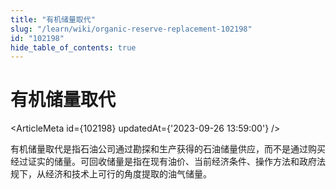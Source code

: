 ```yaml
---
title: "有机储量取代"
slug: "/learn/wiki/organic-reserve-replacement-102198"
id: "102198"
hide_table_of_contents: true
---
```



# 有机储量取代

<ArticleMeta id={102198} updatedAt={'2023-09-26 13:59:00'} />
<div className='border-solid border-b border-t-0 my-4 border-[var(--ifm-color-gray-300)]' />

有机储量取代是指石油公司通过勘探和生产获得的石油储量供应，而不是通过购买经过证实的储量。可回收储量是指在现有油价、当前经济条件、操作方法和政府法规下，从经济和技术上可行的角度提取的油气储量。
